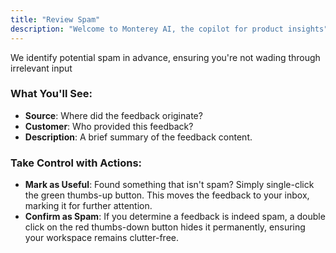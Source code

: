 ```yaml
---
title: "Review Spam"
description: "Welcome to Monterey AI, the copilot for product insights"
---
```


We identify potential spam in advance, ensuring you're not wading through irrelevant input


### **What You'll See:**

- **Source**: Where did the feedback originate?
- **Customer**: Who provided this feedback?
- **Description**: A brief summary of the feedback content.

### **Take Control with Actions:**

- **Mark as Useful**: Found something that isn't spam? Simply single-click the green thumbs-up button. This moves the feedback to your inbox, marking it for further attention.
- **Confirm as Spam**: If you determine a feedback is indeed spam, a double click on the red thumbs-down button hides it permanently, ensuring your workspace remains clutter-free.